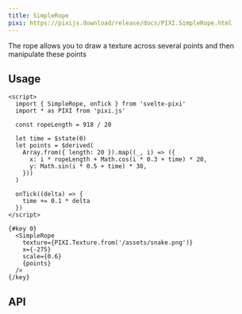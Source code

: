 ```yaml
---
title: SimpleRope
pixi: https://pixijs.download/release/docs/PIXI.SimpleRope.html
---
```



The rope allows you to draw a texture across several points and then manipulate these points

## Usage

```svelte live
<script>
  import { SimpleRope, onTick } from 'svelte-pixi'
  import * as PIXI from 'pixi.js'

  const ropeLength = 918 / 20
  
  let time = $state(0)
  let points = $derived(
    Array.from({ length: 20 }).map((_, i) => ({
      x: i * ropeLength + Math.cos(i * 0.3 + time) * 20,
      y: Math.sin(i * 0.5 + time) * 30,
    }))
  )

  onTick((delta) => {
    time += 0.1 * delta
  })
</script>

{#key 0}
  <SimpleRope
    texture={PIXI.Texture.from('/assets/snake.png')}
    x={-275}
    scale={0.6}
    {points}
  />
{/key}
```

## API

<ComponentAPI component="SimpleRope.svelte" />
